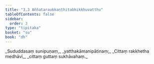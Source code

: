 ```yaml
---
title: "3.3 Aññataraukkaṇṭhitabhikkhuvatthu"
tableOfContents: false
sidebar:
  order: 3
type: "tipitaka"
basket: "su"
book: "dh"
---
```



<DynamicBreadcrumb />

<Division number="36" book="dh" bookNo="18" page="18">

<Paragraph number="39" type="verses" book="dh">
_Sududdasaṃ sunipuṇaṃ,_  
_yatthakāmanipātinaṃ;_  
_Cittaṃ rakkhetha medhāvī,_  
_cittaṃ guttaṃ sukhāvahaṃ._
</Paragraph>
</Division>